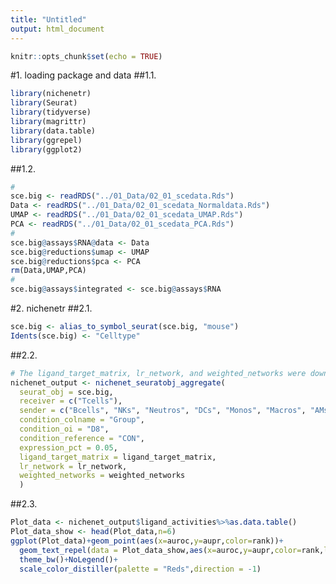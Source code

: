 ```yaml
---
title: "Untitled"
output: html_document
---
```


```r
knitr::opts_chunk$set(echo = TRUE)
```

#1. loading package and data 
##1.1. 
```r
library(nichenetr) 
library(Seurat)
library(tidyverse)
library(magrittr)
library(data.table)
library(ggrepel)
library(ggplot2)
```
##1.2.
```r
#
sce.big <- readRDS("../01_Data/02_01_scedata.Rds")
Data <- readRDS("../01_Data/02_01_scedata_Normaldata.Rds")
UMAP <- readRDS("../01_Data/02_01_scedata_UMAP.Rds")
PCA <- readRDS("../01_Data/02_01_scedata_PCA.Rds")
#
sce.big@assays$RNA@data <- Data
sce.big@reductions$umap <- UMAP
sce.big@reductions$pca <- PCA
rm(Data,UMAP,PCA)
#
sce.big@assays$integrated <- sce.big@assays$RNA
```
#2. nichenetr
##2.1. 
```r
sce.big <- alias_to_symbol_seurat(sce.big, "mouse")
Idents(sce.big) <- "Celltype"
```
##2.2. 
```r
# The ligand_target_matrix, lr_network, and weighted_networks were downloaded from https://github.com/saeyslab/nichenetr
nichenet_output <- nichenet_seuratobj_aggregate(
  seurat_obj = sce.big,
  receiver = c("Tcells"),
  sender = c("Bcells", "NKs", "Neutros", "DCs", "Monos", "Macros", "AMs", "ECs", "Aeros", "EPC_AT1s", "EPC_AT2s", "Fibros", "Mesos", "LECs"), 
  condition_colname = "Group",
  condition_oi = "D8",
  condition_reference = "CON",
  expression_pct = 0.05,
  ligand_target_matrix = ligand_target_matrix,
  lr_network = lr_network,
  weighted_networks = weighted_networks
  )
```
##2.3. 
```r
Plot_data <- nichenet_output$ligand_activities%>%as.data.table()
Plot_data_show <- head(Plot_data,n=6)
ggplot(Plot_data)+geom_point(aes(x=auroc,y=aupr,color=rank))+
  geom_text_repel(data = Plot_data_show,aes(x=auroc,y=aupr,color=rank,label=test_ligand),box.padding=unit(3,"mm"))+
  theme_bw()+NoLegend()+
  scale_color_distiller(palette = "Reds",direction = -1)
```


